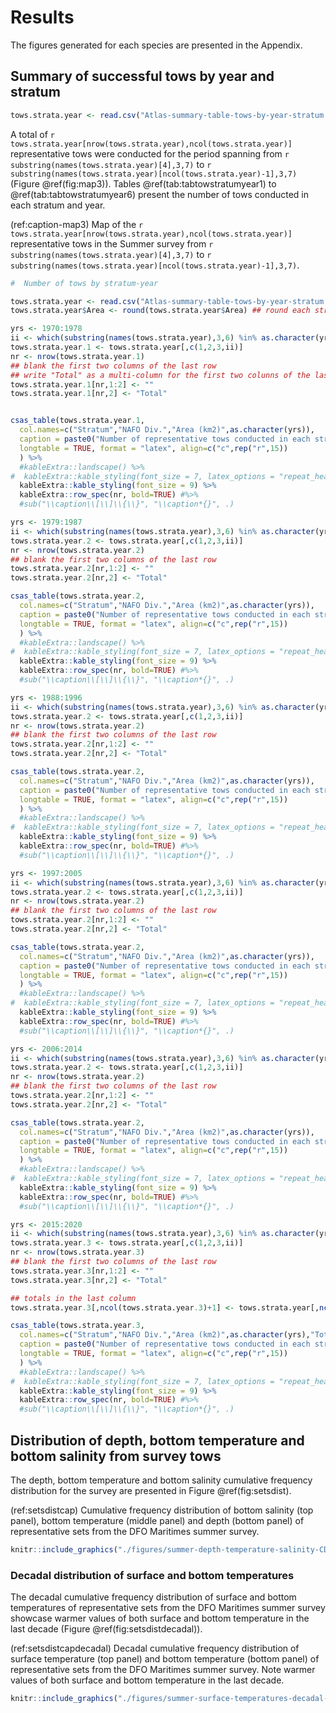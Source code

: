 # Results

The figures generated for each species are presented in the Appendix.

## Summary of successful tows by year and stratum
<!-- There is something weird going on here, there are 2 tows with NAs for stratum, (HAM1980042 set 62 and HAM1982072 set 13). -->
```r
tows.strata.year <- read.csv("Atlas-summary-table-tows-by-year-stratum.csv")
```

A total of `r tows.strata.year[nrow(tows.strata.year),ncol(tows.strata.year)]` representative tows were conducted for the period spanning from `r substring(names(tows.strata.year)[4],3,7)` to `r substring(names(tows.strata.year)[ncol(tows.strata.year)-1],3,7)` (Figure \@ref(fig:map3)). Tables \@ref(tab:tabtowstratumyear1) to \@ref(tab:tabtowstratumyear6) present the number of tows conducted in each stratum and year.

(ref:caption-map3) Map of the `r tows.strata.year[nrow(tows.strata.year),ncol(tows.strata.year)]` representative tows in the Summer survey from `r substring(names(tows.strata.year)[4],3,7)` to `r substring(names(tows.strata.year)[ncol(tows.strata.year)-1],3,7)`. 

\begin{landscapepage}
```r
knitr::include_graphics("./figures/SUMMER-tows-map-sf.png")
```
\end{landscapepage}

\newpage


```r
#  Number of tows by stratum-year

tows.strata.year <- read.csv("Atlas-summary-table-tows-by-year-stratum.csv")
tows.strata.year$Area <- round(tows.strata.year$Area) ## round each stratum area

yrs <- 1970:1978
ii <- which(substring(names(tows.strata.year),3,6) %in% as.character(yrs))
tows.strata.year.1 <- tows.strata.year[,c(1,2,3,ii)]
nr <- nrow(tows.strata.year.1)
## blank the first two columns of the last row
## write "Total" as a multi-column for the first two colunns of the last row
tows.strata.year.1[nr,1:2] <- ""
tows.strata.year.1[nr,2] <- "Total"


csas_table(tows.strata.year.1,
  col.names=c("Stratum","NAFO Div.","Area (km2)",as.character(yrs)),
  caption = paste0("Number of representative tows conducted in each stratum during the period ",yrs[1]," to ",yrs[length(yrs)],"."),
  longtable = TRUE, format = "latex", align=c("c",rep("r",15))
  ) %>%
  #kableExtra::landscape() %>%
#  kableExtra::kable_styling(font_size = 7, latex_options = "repeat_header", repeat_header_method = "replace") %>% 
  kableExtra::kable_styling(font_size = 9) %>% 
  kableExtra::row_spec(nr, bold=TRUE) #%>% 
  #sub("\\caption\\[\\]\\{\\}", "\\caption*{}", .) 
```

```r
yrs <- 1979:1987
ii <- which(substring(names(tows.strata.year),3,6) %in% as.character(yrs))
tows.strata.year.2 <- tows.strata.year[,c(1,2,3,ii)]
nr <- nrow(tows.strata.year.2)
## blank the first two columns of the last row
tows.strata.year.2[nr,1:2] <- ""
tows.strata.year.2[nr,2] <- "Total"

csas_table(tows.strata.year.2,
  col.names=c("Stratum","NAFO Div.","Area (km2)",as.character(yrs)),
  caption = paste0("Number of representative tows conducted in each stratum during the period ",yrs[1]," to ",yrs[length(yrs)],"."),
  longtable = TRUE, format = "latex", align=c("c",rep("r",15))
  ) %>%
  #kableExtra::landscape() %>%
#  kableExtra::kable_styling(font_size = 7, latex_options = "repeat_header", repeat_header_method = "replace") %>% 
  kableExtra::kable_styling(font_size = 9) %>% 
  kableExtra::row_spec(nr, bold=TRUE) #%>% 
  #sub("\\caption\\[\\]\\{\\}", "\\caption*{}", .) 
```

```r
yrs <- 1988:1996
ii <- which(substring(names(tows.strata.year),3,6) %in% as.character(yrs))
tows.strata.year.2 <- tows.strata.year[,c(1,2,3,ii)]
nr <- nrow(tows.strata.year.2)
## blank the first two columns of the last row
tows.strata.year.2[nr,1:2] <- ""
tows.strata.year.2[nr,2] <- "Total"

csas_table(tows.strata.year.2,
  col.names=c("Stratum","NAFO Div.","Area (km2)",as.character(yrs)),
  caption = paste0("Number of representative tows conducted in each stratum during the period ",yrs[1]," to ",yrs[length(yrs)],"."),
  longtable = TRUE, format = "latex", align=c("c",rep("r",15))
  ) %>%
  #kableExtra::landscape() %>%
#  kableExtra::kable_styling(font_size = 7, latex_options = "repeat_header", repeat_header_method = "replace") %>% 
  kableExtra::kable_styling(font_size = 9) %>% 
  kableExtra::row_spec(nr, bold=TRUE) #%>% 
  #sub("\\caption\\[\\]\\{\\}", "\\caption*{}", .) 
```

```r
yrs <- 1997:2005
ii <- which(substring(names(tows.strata.year),3,6) %in% as.character(yrs))
tows.strata.year.2 <- tows.strata.year[,c(1,2,3,ii)]
nr <- nrow(tows.strata.year.2)
## blank the first two columns of the last row
tows.strata.year.2[nr,1:2] <- ""
tows.strata.year.2[nr,2] <- "Total"

csas_table(tows.strata.year.2,
  col.names=c("Stratum","NAFO Div.","Area (km2)",as.character(yrs)),
  caption = paste0("Number of representative tows conducted in each stratum during the period ",yrs[1]," to ",yrs[length(yrs)],"."),
  longtable = TRUE, format = "latex", align=c("c",rep("r",15))
  ) %>%
  #kableExtra::landscape() %>%
#  kableExtra::kable_styling(font_size = 7, latex_options = "repeat_header", repeat_header_method = "replace") %>% 
  kableExtra::kable_styling(font_size = 9) %>% 
  kableExtra::row_spec(nr, bold=TRUE) #%>% 
  #sub("\\caption\\[\\]\\{\\}", "\\caption*{}", .) 
```

```r
yrs <- 2006:2014
ii <- which(substring(names(tows.strata.year),3,6) %in% as.character(yrs))
tows.strata.year.2 <- tows.strata.year[,c(1,2,3,ii)]
nr <- nrow(tows.strata.year.2)
## blank the first two columns of the last row
tows.strata.year.2[nr,1:2] <- ""
tows.strata.year.2[nr,2] <- "Total"

csas_table(tows.strata.year.2,
  col.names=c("Stratum","NAFO Div.","Area (km2)",as.character(yrs)),
  caption = paste0("Number of representative tows conducted in each stratum during the period ",yrs[1]," to ",yrs[length(yrs)],"."),
  longtable = TRUE, format = "latex", align=c("c",rep("r",15))
  ) %>%
  #kableExtra::landscape() %>%
#  kableExtra::kable_styling(font_size = 7, latex_options = "repeat_header", repeat_header_method = "replace") %>% 
  kableExtra::kable_styling(font_size = 9) %>% 
  kableExtra::row_spec(nr, bold=TRUE) #%>% 
  #sub("\\caption\\[\\]\\{\\}", "\\caption*{}", .) 
```

```r
yrs <- 2015:2020
ii <- which(substring(names(tows.strata.year),3,6) %in% as.character(yrs))
tows.strata.year.3 <- tows.strata.year[,c(1,2,3,ii)]
nr <- nrow(tows.strata.year.3)
## blank the first two columns of the last row
tows.strata.year.3[nr,1:2] <- ""
tows.strata.year.3[nr,2] <- "Total"

## totals in the last column
tows.strata.year.3[,ncol(tows.strata.year.3)+1] <- tows.strata.year[,ncol(tows.strata.year)]

csas_table(tows.strata.year.3,
  col.names=c("Stratum","NAFO Div.","Area (km2)",as.character(yrs),"Total"),
  caption = paste0("Number of representative tows conducted in each stratum during the period ",yrs[1]," to ",yrs[length(yrs)], " and for the whole 1970 to 2020 period."),
  longtable = TRUE, format = "latex", align=c("c",rep("r",15))
  ) %>%
  #kableExtra::landscape() %>%
#  kableExtra::kable_styling(font_size = 7, latex_options = "repeat_header", repeat_header_method = "replace") %>% 
  kableExtra::kable_styling(font_size = 9) %>% 
  kableExtra::row_spec(nr, bold=TRUE) #%>% 
  #sub("\\caption\\[\\]\\{\\}", "\\caption*{}", .) 

```

## Distribution of depth, bottom temperature and bottom salinity from survey tows

The depth, bottom temperature and bottom salinity cumulative frequency distribution for the survey are presented in Figure \@ref(fig:setsdist).

(ref:setsdistcap) Cumulative frequency distribution of bottom salinity (top panel), bottom temperature (middle panel) and depth (bottom panel) of representative sets from the DFO Maritimes summer survey. 

```r
knitr::include_graphics("./figures/summer-depth-temperature-salinity-CDF.png")
```


### Decadal distribution of surface and bottom temperatures

The decadal cumulative frequency distribution of surface and bottom temperatures of representative sets from the DFO Maritimes summer survey showcase warmer values of both surface and bottom temperature in the last decade (Figure \@ref(fig:setsdistdecadal)). 


(ref:setsdistcapdecadal) Decadal cumulative frequency distribution of surface temperature (top panel) and bottom temperature (bottom panel) of representative sets from the DFO Maritimes summer survey. Note warmer values of both surface and bottom temperature in the last decade. 

```r
knitr::include_graphics("./figures/summer-surface-temperatures-decadal-CDF.png")
```

